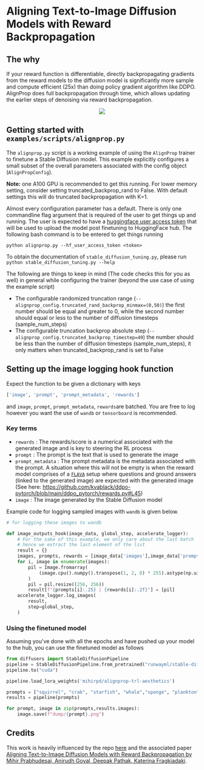# Aligning Text-to-Image Diffusion Models with Reward Backpropagation

## The why

If your reward function is differentiable, directly backpropagating gradients from the reward models to the diffusion model is significantly more sample and compute efficient (25x) than doing policy gradient algorithm like DDPO.
AlignProp does full backpropagation through time, which allows updating the earlier steps of denoising via reward backpropagation.

<div style="text-align: center"><img src="https://align-prop.github.io/reward_tuning.png"/></div>


## Getting started with `examples/scripts/alignprop.py`

The `alignprop.py` script is a working example of using the `AlignProp` trainer to finetune a Stable Diffusion model. This example explicitly configures a small subset of the overall parameters associated with the config object (`AlignPropConfig`).

**Note:** one A100 GPU is recommended to get this running. For lower memory setting, consider setting truncated_backprop_rand to False. With default settings this will do truncated backpropagation with K=1.

Almost every configuration parameter has a default. There is only one commandline flag argument that is required of the user to get things up and running. The user is expected to have a [huggingface user access token](https://huggingface.co/docs/hub/security-tokens) that will be used to upload the model post finetuning to HuggingFace hub. The following bash command is to be entered to get things running

```batch
python alignprop.py --hf_user_access_token <token>
```

To obtain the documentation of `stable_diffusion_tuning.py`, please run `python stable_diffusion_tuning.py --help`

The following are things to keep in mind (The code checks this for you as well) in general while configuring the trainer (beyond the use case of using the example script)

- The configurable randomized truncation range (`--alignprop_config.truncated_rand_backprop_minmax=(0,50)`) the first number should be equal and greater to 0, while the second number should equal or less to the number of diffusion timesteps (sample_num_steps)
- The configurable truncation backprop absolute step (`--alignprop_config.truncated_backprop_timestep=49`) the number should be less than the number of diffusion timesteps (sample_num_steps), it only matters when truncated_backprop_rand is set to False

## Setting up the image logging hook function

Expect the function to be given a dictionary with keys
```python
['image', 'prompt', 'prompt_metadata', 'rewards']

```
and `image`, `prompt`, `prompt_metadata`, `rewards`are batched.
You are free to log however you want the use of `wandb` or `tensorboard` is recommended.

### Key terms

- `rewards` : The rewards/score is a numerical associated with the generated image and is key to steering the RL process
- `prompt` : The prompt is the text that is used to generate the image
- `prompt_metadata` : The prompt metadata is the metadata associated with the prompt. A situation where this will not be empty is when the reward model comprises of a [`FLAVA`](https://huggingface.co/docs/transformers/model_doc/flava) setup where questions and ground answers (linked to the generated image) are expected with the generated image (See here: https://github.com/kvablack/ddpo-pytorch/blob/main/ddpo_pytorch/rewards.py#L45)
- `image` : The image generated by the Stable Diffusion model

Example code for logging sampled images with `wandb` is given below.

```python
# for logging these images to wandb

def image_outputs_hook(image_data, global_step, accelerate_logger):
    # For the sake of this example, we only care about the last batch
    # hence we extract the last element of the list
    result = {}
    images, prompts, rewards = [image_data['images'],image_data['prompts'],image_data['rewards']]
    for i, image in enumerate(images):
        pil = Image.fromarray(
            (image.cpu().numpy().transpose(1, 2, 0) * 255).astype(np.uint8)
        )
        pil = pil.resize((256, 256))
        result[f"{prompts[i]:.25} | {rewards[i]:.2f}"] = [pil]
    accelerate_logger.log_images(
        result,
        step=global_step,
    )

```

### Using the finetuned model

Assuming you've done with all the epochs and have pushed up your model to the hub, you can use the finetuned model as follows

```python
from diffusers import StableDiffusionPipeline
pipeline = StableDiffusionPipeline.from_pretrained("runwayml/stable-diffusion-v1-5")
pipeline.to("cuda")

pipeline.load_lora_weights('mihirpd/alignprop-trl-aesthetics')

prompts = ["squirrel", "crab", "starfish", "whale","sponge", "plankton"]
results = pipeline(prompts)

for prompt, image in zip(prompts,results.images):
    image.save(f"dump/{prompt}.png")
```

## Credits

This work is heavily influenced by the repo [here](https://github.com/mihirp1998/AlignProp/) and the associated paper [Aligning Text-to-Image Diffusion Models with Reward Backpropagation
 by Mihir Prabhudesai, Anirudh Goyal, Deepak Pathak, Katerina Fragkiadaki](https://huggingface.co/papers/2310.03739).
